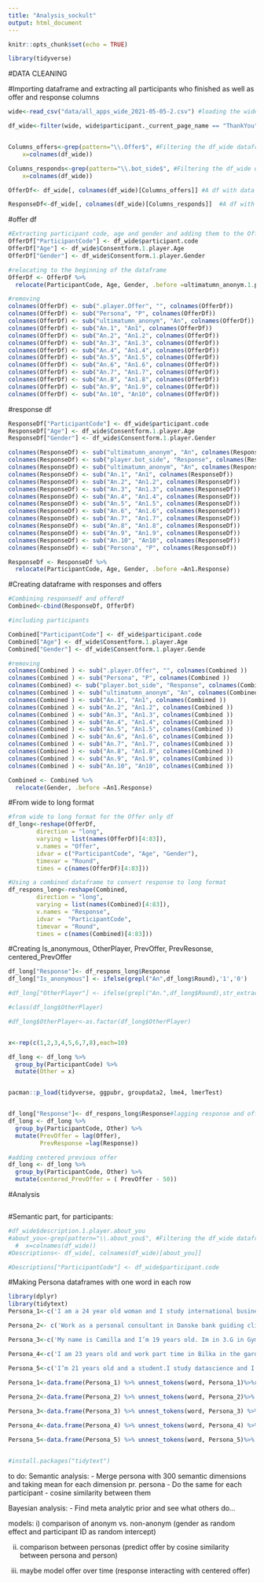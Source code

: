 ```yaml
---
title: "Analysis_sockult"
output: html_document
---
```



```r
knitr::opts_chunk$set(echo = TRUE)
```

```r
library(tidyverse)
```

#DATA CLEANING

#Importing dataframe and extracting all participants who finished as well as offer and response columns
```r

wide<-read_csv("data/all_apps_wide_2021-05-05-2.csv") #loading the wide dataframe with all data from oTree

df_wide<-filter(wide, wide$participant._current_page_name == "ThankYou") #filtering all participants who did not finish the experiment away. The last page in the experiment is called "ThankYou".


Columns_offers<-grep(pattern="\\.Offer$", #Filtering the df_wide dataframe for all columns where participants give offers
    x=colnames(df_wide))

Columns_responds<-grep(pattern="\\.bot_side$", #Filtering the df_wide dataframe for all columns where bot responds
    x=colnames(df_wide))

OfferDf<- df_wide[, colnames(df_wide)[Columns_offers]] #A df with data from offers

ResponseDf<-df_wide[, colnames(df_wide)[Columns_responds]]  #A df with bot response
```


#offer df
```r
#Extracting participant code, age and gender and adding them to the OfferDf
OfferDf["ParticipantCode"] <- df_wide$participant.code 
OfferDf["Age"] <- df_wide$Consentform.1.player.Age
OfferDf["Gender"] <- df_wide$Consentform.1.player.Gender

#relocating to the beginning of the dataframe
OfferDf <- OfferDf %>% 
  relocate(ParticipantCode, Age, Gender, .before =ultimatumn_anonym.1.player.Offer)

#removing 
colnames(OfferDf) <- sub(".player.Offer", "", colnames(OfferDf))
colnames(OfferDf) <- sub("Persona", "P", colnames(OfferDf))
colnames(OfferDf) <- sub("ultimatumn_anonym", "An", colnames(OfferDf))
colnames(OfferDf) <- sub("An.1", "An1", colnames(OfferDf))
colnames(OfferDf) <- sub("An.2", "An1.2", colnames(OfferDf))
colnames(OfferDf) <- sub("An.3", "An1.3", colnames(OfferDf))
colnames(OfferDf) <- sub("An.4", "An1.4", colnames(OfferDf))
colnames(OfferDf) <- sub("An.5", "An1.5", colnames(OfferDf))
colnames(OfferDf) <- sub("An.6", "An1.6", colnames(OfferDf))
colnames(OfferDf) <- sub("An.7", "An1.7", colnames(OfferDf))
colnames(OfferDf) <- sub("An.8", "An1.8", colnames(OfferDf))
colnames(OfferDf) <- sub("An.9", "An1.9", colnames(OfferDf))
colnames(OfferDf) <- sub("An.10", "An10", colnames(OfferDf))
```




#response df
```r
ResponseDf["ParticipantCode"] <- df_wide$participant.code 
ResponseDf["Age"] <- df_wide$Consentform.1.player.Age
ResponseDf["Gender"] <- df_wide$Consentform.1.player.Gender

colnames(ResponseDf) <- sub("ultimatumn_anonym", "An", colnames(ResponseDf))
colnames(ResponseDf) <- sub("player.bot_side", "Response", colnames(ResponseDf))
colnames(ResponseDf) <- sub("ultimatumn_anonym", "An", colnames(ResponseDf))
colnames(ResponseDf) <- sub("An.1", "An1", colnames(ResponseDf))
colnames(ResponseDf) <- sub("An.2", "An1.2", colnames(ResponseDf))
colnames(ResponseDf) <- sub("An.3", "An1.3", colnames(ResponseDf))
colnames(ResponseDf) <- sub("An.4", "An1.4", colnames(ResponseDf))
colnames(ResponseDf) <- sub("An.5", "An1.5", colnames(ResponseDf))
colnames(ResponseDf) <- sub("An.6", "An1.6", colnames(ResponseDf))
colnames(ResponseDf) <- sub("An.7", "An1.7", colnames(ResponseDf))
colnames(ResponseDf) <- sub("An.8", "An1.8", colnames(ResponseDf))
colnames(ResponseDf) <- sub("An.9", "An1.9", colnames(ResponseDf))
colnames(ResponseDf) <- sub("An.10", "An10", colnames(ResponseDf))
colnames(ResponseDf) <- sub("Persona", "P", colnames(ResponseDf))

ResponseDf <- ResponseDf %>% 
  relocate(ParticipantCode, Age, Gender, .before =An1.Response)
```



#Creating dataframe with responses and offers 
```r
#Combining responsedf and offerdf
Combined<-cbind(ResponseDf, OfferDf)

#including participants

Combined["ParticipantCode"] <- df_wide$participant.code 
Combined["Age"] <- df_wide$Consentform.1.player.Age
Combined["Gender"] <- df_wide$Consentform.1.player.Gende

#removing 
colnames(Combined ) <- sub(".player.Offer", "", colnames(Combined ))
colnames(Combined ) <- sub("Persona", "P", colnames(Combined ))
colnames(Combined) <- sub("player.bot_side", "Response", colnames(Combined))
colnames(Combined ) <- sub("ultimatumn_anonym", "An", colnames(Combined ))
colnames(Combined ) <- sub("An.1", "An1", colnames(Combined ))
colnames(Combined ) <- sub("An.2", "An1.2", colnames(Combined ))
colnames(Combined ) <- sub("An.3", "An1.3", colnames(Combined ))
colnames(Combined ) <- sub("An.4", "An1.4", colnames(Combined ))
colnames(Combined ) <- sub("An.5", "An1.5", colnames(Combined ))
colnames(Combined ) <- sub("An.6", "An1.6", colnames(Combined ))
colnames(Combined ) <- sub("An.7", "An1.7", colnames(Combined ))
colnames(Combined ) <- sub("An.8", "An1.8", colnames(Combined ))
colnames(Combined ) <- sub("An.9", "An1.9", colnames(Combined ))
colnames(Combined ) <- sub("An.10", "An10", colnames(Combined ))

Combined <- Combined %>% 
  relocate(Gender, .before =An1.Response)

```




#From wide to long format
```r
#from wide to long format for the Offer only df
df_long<-reshape(OfferDf, 
        direction = "long",
        varying = list(names(OfferDf)[4:83]),
        v.names = "Offer",
        idvar = c("ParticipantCode", "Age", "Gender"),
        timevar = "Round",
        times = c(names(OfferDf)[4:83]))

#Using a combined dataframe to convert response to long format
df_respons_long<-reshape(Combined, 
        direction = "long",
        varying = list(names(Combined)[4:83]),
        v.names = "Response",
        idvar =  "ParticipantCode",
        timevar = "Round",
        times = c(names(Combined)[4:83]))
```


#Creating Is_anonymous, OtherPlayer, PrevOffer, PrevResonse, centered_PrevOffer
```r

df_long["Response"]<- df_respons_long$Response
df_long["Is_anonymous"] <- ifelse(grepl("An",df_long$Round),'1','0')

#df_long["OtherPlayer"] <- ifelse(grepl("An.",df_long$Round),str_extract(df_long$Round, "\\d"),str_extract(df_long$Round, "\\d"))

#class(df_long$OtherPlayer)

#df_long$OtherPlayer<-as.factor(df_long$OtherPlayer)


x<-rep(c(1,2,3,4,5,6,7,8),each=10)

df_long <- df_long %>% 
  group_by(ParticipantCode) %>% 
  mutate(Other = x)


pacman::p_load(tidyverse, ggpubr, groupdata2, lme4, lmerTest)


df_long["Response"]<- df_respons_long$Response#lagging response and offer
df_long <- df_long %>% 
  group_by(ParticipantCode, Other) %>% 
  mutate(PrevOffer = lag(Offer),
         PrevResponse =lag(Response))

#adding centered previous offer
df_long <- df_long %>% 
  group_by(ParticipantCode, Other) %>% 
  mutate(centered_PrevOffer = ( PrevOffer - 50))

```


#Analysis
```r

```




#Semantic part, for participants:
```r

#df_wide$description.1.player.about_you
#about_you<-grep(pattern="\\.about_you$", #Filtering the df_wide dataframe for all columns where bot responds
  #  x=colnames(df_wide))
#Descriptions<- df_wide[, colnames(df_wide)[about_you]] 

#Descriptions["ParticipantCode"] <- df_wide$participant.code   

```


#Making Persona dataframes with one word in each row
```r
library(dplyr)
library(tidytext)
Persona_1<-c('I am a 24 year old woman and I study international business communication in Spanish on 5th semester at bachelor’s level. In my spare time I’m active in a political youth party and I like going on long walks with my friends from my studies and the party. During corona I have been baking sourdough bread and started going for walks.')

Persona_2<- c('Work as a personal consultant in Danske bank guiding clients with investments. When I’m off work, I am together with my fiancé and kids. I golf and ride mountain bike with my coworkers in the weekends/off-work days')

Persona_3<-c('My name is Camilla and I’m 19 years old. Im in 3.G in Gymnasium and become a student in June. After the summer i want to study a bachelor in law at Aalborg university and move there with my two friends from my gymnasium. In my spare time i read a lot and watch some Netflix shows.')

Persona_4<-c('I am 23 years old and work part time in Bilka in the garden department. I like taking rides on my motorcycle. I enjoy gardening, cooking and spending time with my friends and play with my cat. I am trying to get a job as an environmental technologist. I am not doing much during these times, looking forward to an open world again so I can travel.')

Persona_5<-c('I’m 21 years old and a student.I study datascience and I have a student-job at a printer firm. In my free time I play piano, paint and read books. I also enjoy watching YouTube and I spend way too much time on Twitter')

Persona_1<-data.frame(Persona_1) %>% unnest_tokens(word, Persona_1)%>%rename(Persona_1 = word)
  
Persona_2<-data.frame(Persona_2) %>% unnest_tokens(word, Persona_2)%>% rename(Persona_2 = word)

Persona_3<-data.frame(Persona_3) %>% unnest_tokens(word, Persona_3) %>% rename(Persona_3 = word)

Persona_4<-data.frame(Persona_4) %>% unnest_tokens(word, Persona_4) %>% rename(Persona_4 = word)

Persona_5<-data.frame(Persona_5) %>% unnest_tokens(word, Persona_5)%>% rename(Persona_5 = word)


#install.packages("tidytext")

```

to do:
Semantic analysis:
- Merge persona with 300 semantic dimensions and taking mean for each dimension pr. persona
- Do the same for each participant
- cosine similarity between them

Bayesian analysis:
- Find meta analytic prior and see what others do...

models:
i) comparison of anonym vs. non-anonym (gender as random effect and participant ID as random intercept)

ii) comparison between personas (predict offer by cosine similarity between persona and person)

iii) maybe model offer over time (response interacting with centered offer)








